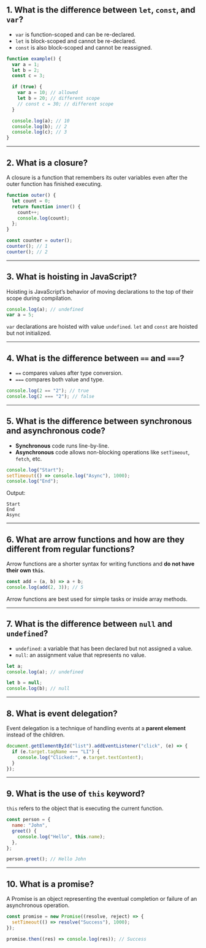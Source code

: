 ## 1. What is the difference between `let`, `const`, and `var`?

- `var` is function-scoped and can be re-declared.
- `let` is block-scoped and cannot be re-declared.
- `const` is also block-scoped and cannot be reassigned.

```js
function example() {
  var a = 1;
  let b = 2;
  const c = 3;

  if (true) {
    var a = 10; // allowed
    let b = 20; // different scope
    // const c = 30; // different scope
  }

  console.log(a); // 10
  console.log(b); // 2
  console.log(c); // 3
}
```

 

---

## 2. What is a closure?

A closure is a function that remembers its outer variables even after the outer function has finished executing.

```js
function outer() {
  let count = 0;
  return function inner() {
    count++;
    console.log(count);
  };
}

const counter = outer();
counter(); // 1
counter(); // 2
```

---

## 3. What is hoisting in JavaScript?

Hoisting is JavaScript’s behavior of moving declarations to the top of their scope during compilation.

```js
console.log(a); // undefined
var a = 5;
```

`var` declarations are hoisted with value `undefined`. `let` and `const` are hoisted but not initialized.

---

## 4. What is the difference between `==` and `===`?

- `==` compares values after type conversion.
- `===` compares both value and type.

```js
console.log(2 == "2"); // true
console.log(2 === "2"); // false
```

---

## 5. What is the difference between synchronous and asynchronous code?

- **Synchronous** code runs line-by-line.
- **Asynchronous** code allows non-blocking operations like `setTimeout`, `fetch`, etc.

```js
console.log("Start");
setTimeout(() => console.log("Async"), 1000);
console.log("End");
```

Output:

```
Start
End
Async
```

---

## 6. What are arrow functions and how are they different from regular functions?

Arrow functions are a shorter syntax for writing functions and **do not have their own `this`**.

```js
const add = (a, b) => a + b;
console.log(add(2, 3)); // 5
```

Arrow functions are best used for simple tasks or inside array methods.

---

## 7. What is the difference between `null` and `undefined`?

- `undefined`: a variable that has been declared but not assigned a value.
- `null`: an assignment value that represents no value.

```js
let a;
console.log(a); // undefined

let b = null;
console.log(b); // null
```

---

## 8. What is event delegation?

Event delegation is a technique of handling events at a **parent element** instead of the children.

```js
document.getElementById("list").addEventListener("click", (e) => {
  if (e.target.tagName === "LI") {
    console.log("Clicked:", e.target.textContent);
  }
});
```

---

## 9. What is the use of `this` keyword?

`this` refers to the object that is executing the current function.

```js
const person = {
  name: "John",
  greet() {
    console.log("Hello", this.name);
  },
};

person.greet(); // Hello John
```

---

## 10. What is a promise?

A Promise is an object representing the eventual completion or failure of an asynchronous operation.

```js
const promise = new Promise((resolve, reject) => {
  setTimeout(() => resolve("Success"), 1000);
});

promise.then((res) => console.log(res)); // Success
```
 
